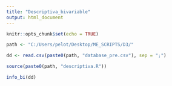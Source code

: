 ```yaml
---
title: "Descriptiva_bivariable"
output: html_document
---
```


```r
knitr::opts_chunk$set(echo = TRUE)
```


```r
path <- "C:/Users/pelot/Desktop/ME_SCRIPTS/D3/"

dd <- read.csv(paste0(path, "database_pre.csv"), sep = ";")

source(paste0(path, "descriptiva.R"))
```


```r

info_bi(dd)

```
